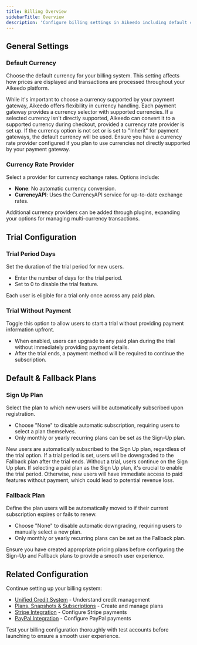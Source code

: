 ```yaml
---
title: Billing Overview
sidebarTitle: Overview
description: 'Configure billing settings in Aikeedo including default currency, trial periods, sign-up plans, and fallback subscriptions for user onboarding.'
---
```


## General Settings

### Default Currency

Choose the default currency for your billing system. This setting affects how prices are displayed and transactions are processed throughout your Aikeedo platform.

<Tip>
  While it's important to choose a currency supported by your payment gateway, Aikeedo offers flexibility in currency handling. Each payment gateway provides a currency selector with supported currencies. If a selected currency isn't directly supported, Aikeedo can convert it to a supported currency during checkout, provided a currency rate provider is set up.
</Tip>

<Note>
  If the currency option is not set or is set to "Inherit" for payment gateways, the default currency will be used. Ensure you have a currency rate provider configured if you plan to use currencies not directly supported by your payment gateway.
</Note>

### Currency Rate Provider

Select a provider for currency exchange rates. Options include:

- **None**: No automatic currency conversion.
- **CurrencyAPI**: Uses the CurrencyAPI service for up-to-date exchange rates.

<Note>
  Additional currency providers can be added through plugins, expanding your options for managing multi-currency transactions.
</Note>

## Trial Configuration

### Trial Period Days

Set the duration of the trial period for new users. 

- Enter the number of days for the trial period.
- Set to 0 to disable the trial feature.

<Info>
  Each user is eligible for a trial only once across any paid plan.
</Info>

### Trial Without Payment

Toggle this option to allow users to start a trial without providing payment information upfront.

- When enabled, users can upgrade to any paid plan during the trial without immediately providing payment details.
- After the trial ends, a payment method will be required to continue the subscription.

## Default & Fallback Plans

### Sign Up Plan

Select the plan to which new users will be automatically subscribed upon registration.

- Choose "None" to disable automatic subscription, requiring users to select a plan themselves.
- Only monthly or yearly recurring plans can be set as the Sign-Up plan.

<Info>
  New users are automatically subscribed to the Sign Up plan, regardless of the trial option. If a trial period is set, users will be downgraded to the Fallback plan after the trial ends. Without a trial, users continue on the Sign Up plan.
</Info>

<Warning>
  If selecting a paid plan as the Sign Up plan, it's crucial to enable the trial period. Otherwise, new users will have immediate access to paid features without payment, which could lead to potential revenue loss.
</Warning>

### Fallback Plan

Define the plan users will be automatically moved to if their current subscription expires or fails to renew.

- Choose "None" to disable automatic downgrading, requiring users to manually select a new plan.
- Only monthly or yearly recurring plans can be set as the Fallback plan.

<Note>
  Ensure you have created appropriate pricing plans before configuring the Sign-Up and Fallback plans to provide a smooth user experience.
</Note>

## Related Configuration

Continue setting up your billing system:

- [Unified Credit System](/billing/unified-credit-system) - Understand credit management
- [Plans, Snapshots & Subscriptions](/billing/plans-snapshots-subscriptions) - Create and manage plans
- [Stripe Integration](/integrations/stripe) - Configure Stripe payments
- [PayPal Integration](/integrations/paypal) - Configure PayPal payments

<Tip>
Test your billing configuration thoroughly with test accounts before launching to ensure a smooth user experience.
</Tip>
